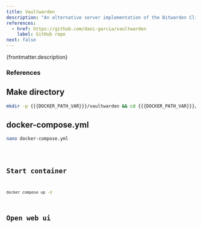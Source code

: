 ```yaml
---
title: Vaultwarden
description: "An alternative server implementation of the Bitwarden Client API, written in Rust and compatible with official Bitwarden clients."
references:
  - href: https://github.com/dani-garcia/vaultwarden
    label: GitHub repo
next: false
---
```



<p>{frontmatter.description}</p>

### References

<ReferenceLinks references={frontmatter.references} />

## Make directory

```sh
mkdir -p {{{DOCKER_PATH_VAR}}}/vaultwarden && cd {{{DOCKER_PATH_VAR}}}/vaultwarden
```

## docker-compose.yml

```sh
nano docker-compose.yml
```

<Code lang="yml" title="docker-compose.yml" code={yaml} />

## Start container

```sh
docker compose up -d
```

## Open web ui

<OpenWebUI port="8002" />
